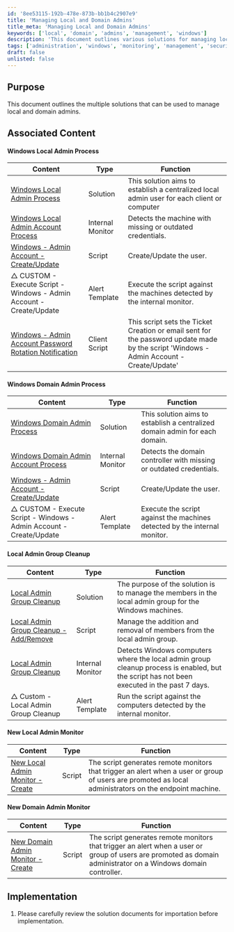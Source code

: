 ```yaml
---
id: '8ee53115-192b-478e-873b-bb1b4c2907e9'
title: 'Managing Local and Domain Admins'
title_meta: 'Managing Local and Domain Admins'
keywords: ['local', 'domain', 'admins', 'management', 'windows']
description: 'This document outlines various solutions for managing local and domain administrators effectively, including processes for creating, updating, and monitoring admin accounts on Windows machines.'
tags: ['administration', 'windows', 'monitoring', 'management', 'security']
draft: false
unlisted: false
---
```

## Purpose

This document outlines the multiple solutions that can be used to manage local and domain admins.

## Associated Content

#### Windows Local Admin Process

| Content                                                                                           | Type           | Function                                                                                                    |
|---------------------------------------------------------------------------------------------------|----------------|-------------------------------------------------------------------------------------------------------------|
| [Windows Local Admin Process](https://proval.itglue.com/DOC-5078775-13026633)                   | Solution       | This solution aims to establish a centralized local admin user for each client or computer                 |
| [Windows Local Admin Account Process](https://proval.itglue.com/DOC-5078775-13026629)            | Internal Monitor| Detects the machine with missing or outdated credentials.                                                  |
| [Windows - Admin Account - Create/Update](https://proval.itglue.com/DOC-5078775-8223774)        | Script         | Create/Update the user.                                                                                    |
| △ CUSTOM - Execute Script - Windows - Admin Account - Create/Update                              | Alert Template | Execute the script against the machines detected by the internal monitor.                                  |
| [Windows - Admin Account Password Rotation Notification](https://proval.itglue.com/DOC-5078775-14357326) | Client Script  | This script sets the Ticket Creation or email sent for the password update made by the script 'Windows - Admin Account - Create/Update' |

#### Windows Domain Admin Process

| Content                                                                                           | Type           | Function                                                                                                    |
|---------------------------------------------------------------------------------------------------|----------------|-------------------------------------------------------------------------------------------------------------|
| [Windows Domain Admin Process](https://proval.itglue.com/DOC-5078775-13280371)                  | Solution       | This solution aims to establish a centralized domain admin for each domain.                               |
| [Windows Domain Admin Account Process](https://proval.itglue.com/DOC-5078775-13280312)          | Internal Monitor| Detects the domain controller with missing or outdated credentials.                                        |
| [Windows - Admin Account - Create/Update](https://proval.itglue.com/DOC-5078775-8223774)        | Script         | Create/Update the user.                                                                                    |
| △ CUSTOM - Execute Script - Windows - Admin Account - Create/Update                              | Alert Template | Execute the script against the machines detected by the internal monitor.                                  |

#### Local Admin Group Cleanup

| Content                                                                                           | Type           | Function                                                                                                    |
|---------------------------------------------------------------------------------------------------|----------------|-------------------------------------------------------------------------------------------------------------|
| [Local Admin Group Cleanup](https://proval.itglue.com/DOC-5078775-16783557)                     | Solution       | The purpose of the solution is to manage the members in the local admin group for the Windows machines.    |
| [Local Admin Group Cleanup - Add/Remove](https://proval.itglue.com/DOC-5078775-16783511)        | Script         | Manage the addition and removal of members from the local admin group.                                     |
| [Local Admin Group Cleanup](https://proval.itglue.com/DOC-5078775-16783515)                     | Internal Monitor| Detects Windows computers where the local admin group cleanup process is enabled, but the script has not been executed in the past 7 days. |
| △ Custom - Local Admin Group Cleanup                                                              | Alert Template | Run the script against the computers detected by the internal monitor.                                     |

#### New Local Admin Monitor

| Content                                                                                           | Type   | Function                                                                                                    |
|---------------------------------------------------------------------------------------------------|--------|-------------------------------------------------------------------------------------------------------------|
| [New Local Admin Monitor - Create](https://proval.itglue.com/DOC-5078775-16548726)              | Script | The script generates remote monitors that trigger an alert when a user or group of users are promoted as local administrators on the endpoint machine. |

#### New Domain Admin Monitor

| Content                                                                                           | Type   | Function                                                                                                    |
|---------------------------------------------------------------------------------------------------|--------|-------------------------------------------------------------------------------------------------------------|
| [New Domain Admin Monitor - Create](https://proval.itglue.com/DOC-5078775-16548733)            | Script | The script generates remote monitors that trigger an alert when a user or group of users are promoted as domain administrator on a Windows domain controller. |

## Implementation

1. Please carefully review the solution documents for importation before implementation.











